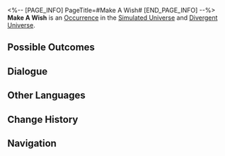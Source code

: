 <%-- [PAGE_INFO]
PageTitle=#Make A Wish#
[END_PAGE_INFO] --%>
{{Stub}}
{{Simulated Universe Event Infobox
|id            = 13901
|title         = 
|image         = Occurrence Trade.png
|domains_su    = Unknown
|domains_swarm = Unknown
|domains_gng   = Unknown
|domains_du    = Unknown
|domains_und   = Unknown
|requirements  = 
|prev          = 
|next          = 
|characters    = 
|factions      = 
|order         = 095
|order_du      = 037
}}
'''Make A Wish''' is an [[Divergent Universe/Occurrence|Occurrence]] in the [[Simulated Universe]] and [[Divergent Universe]].

==Possible Outcomes==
{{Possible Outcomes
|choice_1 = Let the sleeping soldiers "wake up again."
|result_1 = Their blood will revive the giant tree... Enter battle. After achieving victory, obtain a 3-star Blessing.
|path_1   = Abundance
|modes_1  = swarm

|choice_2 = Analyze its life logic.
|result_2 = All characters lose HP equal to 99% of their current HP, and Enhance 3 random Blessing(s).
|path_2   = Erudition
|modes_2  = gng

|choice_3 = Let the sleeping soldiers "wake up again."
|result_3 = Their blood will revive the giant tree... Enter battle. After achieving victory, obtain 6 Component(s) of 1-star rarity.
|modes_3  = und

|choice_4 = Exchange 1 Scepter of 2-star rarity.
|result_4 = All characters lose HP equal to 80% of their current HP.
|modes_4  = und

|choice_5 = Let the sleeping soldiers "wake up again."
|result_5 = Their blood will revive the giant tree... Enter battle. After achieving victory, obtain 2 Blessing(s) of 3-star rarity.
|modes_5  = du

|choice_6 = Obtain 1 random Equation(s) of 2- to 3-star rarity.
|result_6 = All characters lose HP equal to 99% of their current HP.
|modes_6  = du

|choice_7 = Exchange for a 2-star Blessing
|result_7 = All characters lose HP equal to 20% of their current HP.
|modes_7  = su,swarm,gng

|choice_8 = Exchange for a 3-star Blessing
|result_8 = All characters lose HP equal to 80% of their current HP.
|modes_8  = su,swarm,gng

|choice_9 = Leave
|result_9 = You don't want to water it.

}}
<!--
==Gameplay Notes==
* 
-->
==Dialogue==
{{Dialogue Start}}
:{{tx}}
{{Dialogue End}}

==Other Languages==
{{Other Languages
|en   = Make A Wish
|zhs  = 许个愿吧
|zht  = 許個願吧
|ja   = {{Rubi|願|ねが}}い{{Rubi|事|ごと}}しようよ
|ko   = 소원을 빌어봐
|es   = Pide un deseo
|fr   = Faites un vœu
|ru   = Загадай желание
|th   = อธิษฐานขอพรสิ
|vi   = Cầu Ước Nhé
|de   = Wünsch dir was
|id   = Buat Permohonan
|pt   = Faça um Desejo
}}

==Change History==
{{Change History|1.0}}

==Navigation==
{{Occurrence Navbox}}